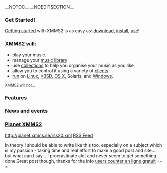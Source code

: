 __NOTOC__
__NOEDITSECTION__

<div class="split-half">

=== Get Started! ===
[[Getting Started|Getting started]] with XMMS2 is as easy as: [[Download XMMS2|download]], [[Install instructions|install]], [[Using the application|use]]!

=== XMMS2 will: ===
* play your music.
* manage your [[The Medialib|music library]]
* use [[collections]] to help you organise your music as you like
* allow you to control it using a variety of [[XMMS2 Clients|clients]].
* [[Project Status#XMMS2_Platform_Support_Status|run]] on [[Download_XMMS2#Linux|Linux]], [[Download_XMMS2#BSD|*BSD]], [[Download_XMMS2#MacOSX|OS X]], Solaris, and [[Download_XMMS2#Windows|Windows]].

<small>[[what XMMS2 will not do | XMMS2 will not...]]</small>
=== Features ===
{{FeatureList}}

</div>

<div class="split-half">
<!-- i've got an idea.. let's replace this with a web 2.0 style jumble of irregularly sized tags! -->

=== News and events ===
<!-- placeholder for important announcements -->
{{ShortNews}}

=== [http://planet.xmms.se Planet XMMS2] ===
<feed items="5" showdesc="false" showtitle="false">http://planet.xmms.se/rss20.xml</feed>
[http://planet.xmms.se/rss20.xml RSS Feed]
</div>

<div class="visualClear"></div>
<!-- placeholder for more stuff after the 2 columns -->
In theory I should be able to write like this too, especially on a subject which is my passion - taking time and real effort to make a good post and site... but what can I say... I procrastinate alot and never seem to get something done.Great post though, thanks for the info  [http://online.sitego.fr/ users counter en ligne gratuit] =-=